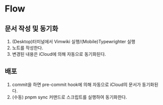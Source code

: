 # Flow

## 문서 작성 및 동기화

1. (Desktop)터미널에서 Vimwiki 실행/(Mobile)Typewrighter 실행
2. 노트를 작성한다.
3. 변경된 내용은 iCloud에 의해 자동으로 동기화된다.

## 배포

1. commit을 하면 pre-commit hook에 의해 자동으로 iCloud의 문서가 동기화된다.
2. (수동) pnpm sync 커맨드로 스크립트를 실행하여 동기화한다.

